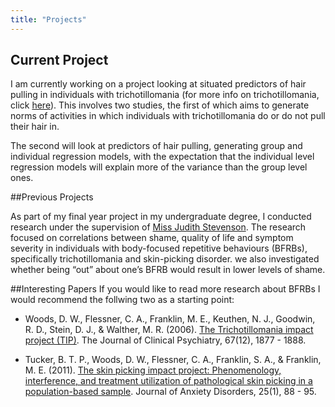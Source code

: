 ```yaml
---
title: "Projects"
---
```


## Current Project

I am currently working on a project looking at situated predictors of hair pulling in individuals with trichotillomania (for more info on trichotillomania, click [here](http://www.bfrb.org/learn-about-bfrbs/trichotillomania)). This involves two studies, the first of which aims to generate norms of activities in which individuals with trichotillomania do or do not pull their hair in. 

The second will look at predictors of hair pulling, generating group and individual regression models, with the expectation that the individual level regression models will explain more of the variance than the group level ones.

##Previous Projects

As part of my final year project in my undergraduate degree, I conducted research under the supervision of [Miss Judith Stevenson](https://www.gla.ac.uk/schools/psychology/staff/judestevenson/). The research focused on correlations between shame, quality of life and symptom severity in individuals with body-focused repetitive behaviours (BFRBs), specifically trichotillomania and skin-picking disorder. we also investigated whether being "out" about one's BFRB would result in lower levels of shame. 

##Interesting Papers
If you would like to read more research about BFRBs I would recommend the follwing two as a starting point:

* Woods, D. W., Flessner, C. A., Franklin, M. E., Keuthen, N. J., Goodwin, R. D., Stein, D. J., & Walther, M. R. (2006). [The Trichotillomania impact project (TIP)](https://www.med.upenn.edu/ctsa/assets/user-content/documents/WoodsFranklin_TIP_2006.pdf). The Journal of Clinical Psychiatry, 67(12), 1877 - 1888. 

* Tucker, B. T. P., Woods, D. W., Flessner, C. A., Franklin, S. A., & Franklin, M. E. (2011). [The skin picking impact project: Phenomenology, interference, and treatment utilization of pathological skin picking in a population-based sample](http://www.sciencedirect.com/science/article/pii/S0887618510001714). Journal of Anxiety Disorders, 25(1), 88 - 95.

